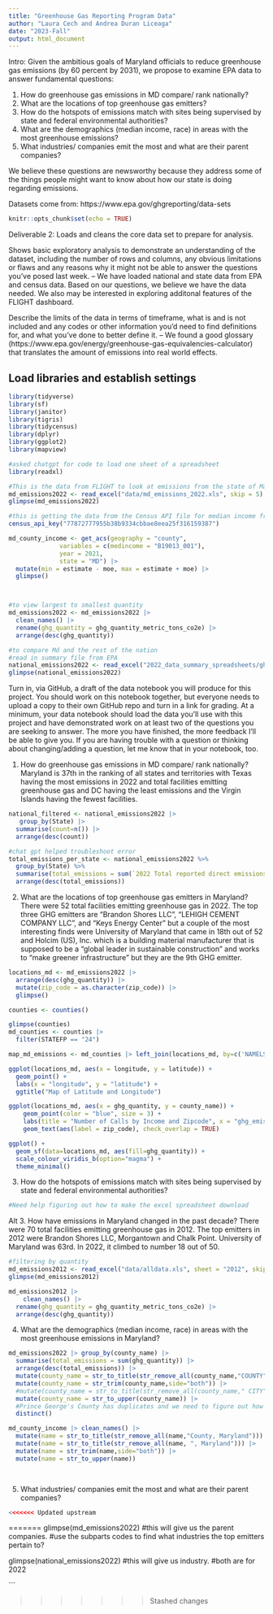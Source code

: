 ```yaml
---
title: "Greenhouse Gas Reporting Program Data"
author: "Laura Cech and Andrea Duran Liceaga"
date: "2023-Fall"
output: html_document
---
```


Intro: Given the ambitious goals of Maryland officials to reduce greenhouse gas emissions (by 60 percent by 2031), we propose to examine EPA data to answer fundamental questions:

1. How do greenhouse gas emissions in MD compare/ rank nationally? 
2. What are the locations of top greenhouse gas emitters?
3. How do the hotspots of emissions match with sites being supervised by state and federal environmental authorities? 
4. What are the demographics (median income, race) in areas with the most greenhouse emissions?
5. What industries/ companies emit the most and what are their parent companies? 

We believe these questions are newsworthy because they address some of the things people might want to know about how our state is doing regarding emissions.

Datasets come from: https://www.epa.gov/ghgreporting/data-sets

```r
knitr::opts_chunk$set(echo = TRUE)
```
 
Deliverable 2:
Loads and cleans the core data set to prepare for analysis. 

Shows basic exploratory analysis to demonstrate an understanding of the dataset, including the number of rows and columns, any obvious limitations or flaws and any reasons why it might not be able to answer the questions you've posed last week.
-- We have loaded national and state data from EPA and census data. Based on our questions, we believe we have the data needed. We also may be interested in exploring additonal features of the FLIGHT dashboard.

Describe the limits of the data in terms of timeframe, what is and is not included and any codes or other information you'd need to find definitions for, and what you've done to better define it.
-- We found a good glossary (https://www.epa.gov/energy/greenhouse-gas-equivalencies-calculator) that translates the amount of emissions into real world effects.

## Load libraries and establish settings


```r
library(tidyverse)
library(sf)
library(janitor)
library(tigris)
library(tidycensus)
library(dplyr)
library(ggplot2)
library(mapview)

```


```r
#asked chatgpt for code to load one sheet of a spreadsheet
library(readxl) 

#This is the data from FLIGHT to look at emissions from the state of Maryland
md_emissions2022 <- read_excel("data/md_emissions_2022.xls", skip = 5) 
glimpse(md_emissions2022)

#this is getting the data from the Census API file for median income from 2021 by County in the state of Maryland.
census_api_key("77872777955b38b9334cbbae8eea25f316159387")

md_county_income <- get_acs(geography = "county",
              variables = c(medincome = "B19013_001"),
              year = 2021,
              state = "MD") |> 
  mutate(min = estimate - moe, max = estimate + moe) |> 
  glimpse()




```
```r
#to view largest to smallest quantity
md_emissions2022 <- md_emissions2022 |> 
  clean_names() |> 
  rename(ghg_quantity = ghg_quantity_metric_tons_co2e) |> 
  arrange(desc(ghg_quantity))
```

```r
#to compare Md and the rest of the nation
#read in summary file from EPA
national_emissions2022 <- read_excel("2022_data_summary_spreadsheets/ghgp_data_by_year_2022.xlsx", sheet = "Direct Emitters", skip = 3) 
glimpse(national_emissions2022)
```

Turn in, via GitHub, a draft of the data notebook you will produce for this project. You should work on this notebook together, but everyone needs to upload a copy to their own GitHub repo and turn in a link for grading. At a minimum, your data notebook should load the data you'll use with this project and have demonstrated work on at least two of the questions you are seeking to answer. The more you have finished, the more feedback I'll be able to give you. If you are having trouble with a question or thinking about changing/adding a question, let me know that in your notebook, too.


1. How do greenhouse gas emissions in MD compare/ rank nationally? 
Maryland is 37th in the ranking of all states and territories with Texas having the most emissions in 2022 and total facilities emitting greenhouse gas and DC having the least emissions and the Virgin Islands having the fewest facilities.

```r
national_filtered <- national_emissions2022 |>
   group_by(State) |>  
  summarise(count=n()) |>
  arrange(desc(count))
```

```r
#chat gpt helped troubleshoot error
total_emissions_per_state <- national_emissions2022 %>%
  group_by(State) %>%
  summarise(total_emissions = sum(`2022 Total reported direct emissions`, na.rm = TRUE)) |>
  arrange(desc(total_emissions))
```

2. What are the locations of top greenhouse gas emitters in Maryland?
There were 52 total facilities emitting greenhouse gas in 2022.
The top three GHG emitters are "Brandon Shores LLC", "LEHIGH CEMENT COMPANY LLC", and "Keys Energy Center" but a couple of the most interesting finds were University of Maryland that came in 18th out of 52 and Holcim (US), Inc. which is a building material manufacturer that is supposed to be a "global leader in sustainable construction" and works to "make greener infrastructure" but they are the 9th GHG emitter.

```r
locations_md <- md_emissions2022 |> 
  arrange(desc(ghg_quantity)) |> 
  mutate(zip_code = as.character(zip_code)) |> 
  glimpse()

counties <- counties()

glimpse(counties)
md_counties <- counties |>
  filter(STATEFP == "24")

map_md_emissions <- md_counties |> left_join(locations_md, by=c('NAMELSAD'='county_name'))

ggplot(locations_md, aes(x = longitude, y = latitude)) +
  geom_point() +
  labs(x = "longitude", y = "latitude") +
  ggtitle("Map of Latitude and Longitude")

ggplot(locations_md, aes(x = ghg_quantity, y = county_name)) +
    geom_point(color = "blue", size = 3) +
    labs(title = "Number of Calls by Income and Zipcode", x = "ghg_emissons", y = "county_name") +
    geom_text(aes(label = zip_code), check_overlap = TRUE)

ggplot() +
  geom_sf(data=locations_md, aes(fill=ghg_quantity)) +
  scale_colour_viridis_b(option="magma") +
  theme_minimal()

```

3. How do the hotspots of emissions match with sites being supervised by state and federal environmental authorities? 

```r
#Need help figuring out how to make the excel spreadsheet download
```

Alt 3. How have emissions in Maryland changed in the past decade?
There were 70 total facilities emitting greenhouse gas in 2012.
The top emitters in 2012 were Brandon Shores LLC, Morgantown and Chalk Point. University of Maryland was 63rd. In 2022, it climbed to number 18 out of 50.


```r
#filtering by quantity
md_emissions2012 <- read_excel("data/alldata.xls", sheet = "2012", skip = 5) 
glimpse(md_emissions2012)

md_emissions2012 |>
    clean_names() |> 
  rename(ghg_quantity = ghg_quantity_metric_tons_co2e) |> 
  arrange(desc(ghg_quantity))
```


4. What are the demographics (median income, race) in areas with the most greenhouse emissions in Maryland?

```r
md_emissions2022 |> group_by(county_name) |> 
  summarise(total_emissions = sum(ghg_quantity)) |>
  arrange(desc(total_emissions)) |> 
  mutate(county_name = str_to_title(str_remove_all(county_name,"COUNTY"))) |>
  mutate(county_name = str_trim(county_name,side="both")) |>
  #mutate(county_name = str_to_title(str_remove_all(county_name," CITY"))) |> 
  mutate(county_name = str_to_upper(county_name)) |> 
  #Prince George's County has duplicates and we need to figure out how to combine them. 2 extra PG Counties and 1 extra MoCo and 1 extra Harford.
  distinct()

md_county_income |> clean_names() |> 
  mutate(name = str_to_title(str_remove_all(name,"County, Maryland"))) |>
  mutate(name = str_to_title(str_remove_all(name, ", Maryland"))) |> 
  mutate(name = str_trim(name,side="both")) |>
  mutate(name = str_to_upper(name))

  
```



5. What industries/ companies emit the most and what are their parent companies? 

```r
<<<<<<< Updated upstream

```
=======
glimpse(md_emissions2022) #this will give us the parent companies. #use the subparts codes to find what industries the top emitters pertain to?

glimpse(national_emissions2022) #this will give us industry.
#both are for 2022

```

>>>>>>> Stashed changes

